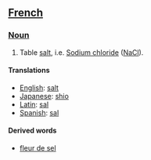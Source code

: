 ==[[French]]==

===[[Noun]]===
#Table [[salt]], i.e. [[Sodium chloride]] ([[NaCl]]).

====Translations====

*[[English]]: [[salt]]
*[[Japanese]]: [[shio]]
*[[Latin]]: [[sal]]
*[[Spanish]]: [[sal]]

====Derived words====
*[[fleur de sel]]